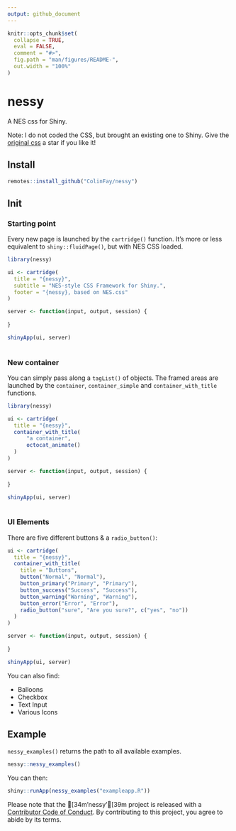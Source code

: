 ```yaml
---
output: github_document
---
```


<!-- README.md is generated from README.Rmd. Please edit that file -->

```r
knitr::opts_chunk$set(
  collapse = TRUE,
  eval = FALSE,
  comment = "#>",
  fig.path = "man/figures/README-",
  out.width = "100%"
)
```

# nessy

A NES css for Shiny. 

Note: I do not coded the CSS, but brought an existing one to Shiny. Give the [original css](https://github.com/BcRikko/NES.css) a star if you like it!

## Install 

```r
remotes::install_github("ColinFay/nessy")
```

## Init

### Starting point

Every new page is launched by the `cartridge()` function. It's more or less equivalent to `shiny::fluidPage()`, but with NES CSS loaded. 

```r
library(nessy)

ui <- cartridge(
  title = "{nessy}",
  subtitle = "NES-style CSS Framework for Shiny.",
  footer = "{nessy}, based on NES.css"
)

server <- function(input, output, session) {
  
}

shinyApp(ui, server)
  
```


### New container

You can simply pass along a `tagList()` of objects. The framed areas are launched by the  `container`, `container_simple` and `container_with_title` functions.

```r
library(nessy)

ui <- cartridge(
  title = "{nessy}",
  container_with_title(
      "a container", 
      octocat_animate()
  )
)

server <- function(input, output, session) {
  
}

shinyApp(ui, server)
  
```

### UI Elements  

There are five different buttons & a `radio_button()`: 

```r
ui <- cartridge(
  title = "{nessy}",
  container_with_title(
    title = "Buttons",
    button("Normal", "Normal"),
    button_primary("Primary", "Primary"),
    button_success("Success", "Success"),
    button_warning("Warning", "Warning"),
    button_error("Error", "Error"),
    radio_button("sure", "Are you sure?", c("yes", "no"))
  )
)

server <- function(input, output, session) {
  
}

shinyApp(ui, server)
```


You can also find: 

+ Balloons
+ Checkbox
+ Text Input
+ Various Icons

## Example

`nessy_examples()` returns the path to all available examples. 

```r
nessy::nessy_examples()
```

You can then:

```r
shiny::runApp(nessy_examples("exampleapp.R"))
```

Please note that the [34m'nessy'[39m project is released with a [Contributor Code of Conduct](CODE_OF_CONDUCT.md). By contributing to this project, you agree to abide by its terms.
